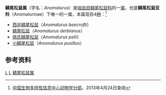 {{Automatic taxobox
| taxon = Anomalurus
| image = AnomalurusBeecroftiWolf.jpg
| image_caption = [[西非鳞尾松鼠|西非鳞尾松鼠]]（''Anomalurus beecrofti''）
| authority = [[乔治·罗伯特·沃特豪斯|Waterhouse]]，1843
}}
'''鳞尾松鼠属'''（学名：''Anomalurus''）是[[啮齿目|啮齿目]][[鳞尾松鼠科|鳞尾松鼠科]]的一[[属_(生物)|属]]，也是'''鳞尾松鼠亚科'''（Anomalurinae）下唯一的一属，本属现存4[[物种|种]]：<ref>[http://zd1.brim.ac.cn/Mnamelist.asp?x_L_name=Anomalurus&z_L_name=LIKE%2C%27%25%2C%25%27 中国生物多样性信息中心动物学分部]{{dead link|date=2018年5月 |bot=InternetArchiveBot |fix-attempted=yes }}，2013年4月24日查阅</ref>
*[[西非鳞尾松鼠|西非鳞尾松鼠]]（''Anomalurus beecrofti''）
*[[鳞尾松鼠|鳞尾松鼠]]（''Anomalurus derbianus''）
*[[佩氏鳞尾松鼠|佩氏鳞尾松鼠]]（''Anomalurus pelii''）
*[[小鳞尾松鼠|小鳞尾松鼠]]（''Anomalurus pusillus''）

==参考资料==
{{reflist}}

{{Taxonbar}}
[[Category:1843年描述的分类群|L]]
[[Category:鳞尾松鼠科|L]]
[[Category:鳞尾松鼠属|]]